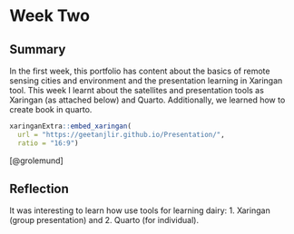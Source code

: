 # Week Two

## Summary

In the first week, this portfolio has content about the basics of remote sensing cities and environment and the presentation learning in Xaringan tool. This week I learnt about the satellites and presentation tools as Xaringan (as attached below) and Quarto. Additionally, we learned how to create book in quarto.

```r
xaringanExtra::embed_xaringan(
  url = "https://geetanjlir.github.io/Presentation/",
  ratio = "16:9")
```

[@grolemund]

## Reflection

It was interesting to learn how use tools for learning dairy: 1. Xaringan (group presentation) and 2. Quarto (for individual).
